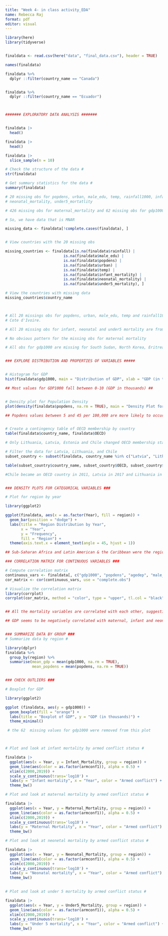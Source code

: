 ```yaml
---
title: "Week 4- in class activity_EDA"
name: Rebecca Raj
format: pdf
editor: visual
---
```


```r

library(here)
library(tidyverse)


finaldata <- read.csv(here("data", "final_data.csv"), header = TRUE)

names(finaldata)

finaldata %>%
  dplyr ::filter(country_name == "Canada")


finaldata %>%
  dplyr ::filter(country_name == "Ecuador")



####### EXPLORATORY DATA ANALYSIS #######


finaldata |>
  head()

finaldata |>
  head()

finaldata |>
  slice_sample(n = 10)

# Check the structure of the data #
str(finaldata)

# Get summary statistics for the data #
summary(finaldata)

# 20 missing obs for popdens, urban, male_edu, temp, rainfall1000, infant_mortality
# neonatal_mortality, under5_mortatlity

# 426 missing obs for maternal_mortality and 62 missing obs for gdp1000

# So, we have data that is MNAR 

missing_data <- finaldata[!complete.cases(finaldata), ]


# View countries with the 20 missing obs

missing_countries <- finaldata[is.na(finaldata$rainfall) | 
                          is.na(finaldata$male_edu) | 
                          is.na(finaldata$popdens) | 
                          is.na(finaldata$urban) | 
                          is.na(finaldata$temp) | 
                          is.na(finaldata$infant_mortality) | 
                          is.na(finaldata$neonatal_mortality) | 
                          is.na(finaldata$under5_mortality), ]

# View the countries with missing data
missing_countries$country_name



# All 20 missings obs for popdens, urban, male_edu, temp and rainfall1000 are from
# Cote d'Ivoire.

# All 20 missing obs for infant, neonatal and under5 mortality are from Puerto Rico

# No obvious pattern for the missing obs for maternal mortality

# All obs for gdp1000 are missing for South Sudan, North Korea, Eritrea, Venezuela. For Somalia, Afghanistan and Sao Tome and Principe gdp values were missing except for the years 2018 and 2019 so this is MNAR. 


### EXPLORE DISTRIBUTION AND PROPERTIES OF VARIABLES #####


# Histogram for GDP
hist(finaldata$gdp1000, main = "Distribution of GDP", xlab = "GDP (in thousands)", col = "lightblue")

## Most values for GDP1000 fall between 0-10 (GDP in thousands) ##


# Density plot for Population Density
plot(density(finaldata$popdens, na.rm = TRUE), main = "Density Plot for Population Density", xlab = "Population Density", col = "red")

## Popdens values between 5 and 45 per 100,000 are more likely to occur or occur more frequently than other values ##


# Create a contingency table of OECD membership by country
table(finaldata$country_name, finaldata$OECD)

# Only Lithuania, Latvia, Estonia and Chile changed OECD membership status through the observation period in this dataset #

# Filter the data for Latvia, Lithuania, and Chile
subset_country <- subset(finaldata, country_name %in% c("Latvia", "Lithuania", "Chile"))

table(subset_country$country_name, subset_country$OECD, subset_country$Year)

#Chile became an OECD country in 2011, Latvia in 2017 and Lithuania in 2019.


### DENSITY PLOTS FOR CATEGORICAL VARIABLES ###

# Plot for region by year

library(ggplot2)

ggplot(finaldata, aes(x = as.factor(Year), fill = region)) + 
  geom_bar(position = "dodge") +
  labs(title = "Region Distribution by Year", 
       x = "Year", 
       y = "Frequency", 
       fill = "Region") +
  theme(axis.text.x = element_text(angle = 45, hjust = 1))

## Sub-Saharan Africa and Latin American & the Caribbean were the regions that had the highest frequency reported in every year ##

### CORRELATION MATRIX FOR CONTINUOUS VARIABLES ###

# Compute correlation matrix
continuous_vars <- finaldata[, c("gdp1000", "popdens", "agedep", "male_edu", "temp", "rainfall1000", "totdeath", "Maternal_Mortality", "Infant_Mortality", "Neonatal_Mortality", "Under5_Mortality")]
cor_matrix <- cor(continuous_vars, use = "complete.obs")

# Visualize the correlation matrix
library(corrplot)
corrplot(cor_matrix, method = "color", type = "upper", tl.col = "black", tl.srt = 45)


## All the mortality variables are correlated with each other, suggesting that countries with higher maternal mortality also seem to have higher infant, neonatal and under-5 mortality rates. There is also a moderate positive correlation between the age dependency ratio and mortality rates.

## GDP seems to be negatively correlated with maternal, infant and neonatal mortality, suggesting that countries with higher GDP tend to have lower mortality rates. Interestingly, male education is also negatively correlated with the mortality variables, suggesting that higher levels of male education are associated with lower mortality rates.


### SUMMARIZE DATA BY GROUP ###
# Summarize data by region #

library(dplyr)
finaldata %>%
  group_by(region) %>%
  summarise(mean_gdp = mean(gdp1000, na.rm = TRUE),
            mean_popdens = mean(popdens, na.rm = TRUE))


### CHECK OUTLIERS ###

# Boxplot for GDP

library(ggplot2)

ggplot (finaldata, aes(y = gdp1000)) + 
  geom_boxplot(fill = "orange") + 
  labs(title = "Boxplot of GDP", y = "GDP (in thousands)") + 
  theme_minimal()

 # the 62  missing values for gdp1000 were removed from this plot



# Plot and look at infant mortality by armed conflict status #

finaldata |>
  ggplot(aes(x = Year, y = Infant_Mortality, group = region)) +
  geom_line(aes(color = as.factor(armconf1)), alpha = 0.5) +
  xlim(c(2000,2019)) +
  scale_y_continuous(trans='log10') + 
  labs(y = "Infant mortality", x = "Year", color = "Armed conflict") + 
  theme_bw()

# Plot and look at maternal mortality by armed conflict status #

finaldata |>
  ggplot(aes(x = Year, y = Maternal_Mortality, group = region)) +
  geom_line(aes(color = as.factor(armconf1)), alpha = 0.5) +
  xlim(c(2000,2019)) +
  scale_y_continuous(trans='log10') + 
  labs(y = "Maternal Mortality", x = "Year", color = "Armed conflict") + 
  theme_bw()

# Plot and look at neonetal mortality by armed conflict status #

finaldata |>
  ggplot(aes(x = Year, y = Neonatal_Mortality, group = region)) +
  geom_line(aes(color = as.factor(armconf1)), alpha = 0.5) +
  xlim(c(2000,2019)) +
  scale_y_continuous(trans='log10') + 
  labs(y = "Neonatal mortality", x = "Year", color = "Armed conflict") + 
  theme_bw()
 

# Plot and look at under 5 mortality by armed conflict status #

finaldata |>
  ggplot(aes(x = Year, y = Under5_Mortality, group = region)) +
  geom_line(aes(color = as.factor(armconf1)), alpha = 0.5) +
  xlim(c(2000,2019)) +
  scale_y_continuous(trans='log10') + 
  labs(y = "Under 5 mortality", x = "Year", color = "Armed conflict") + 
  theme_bw()
```
